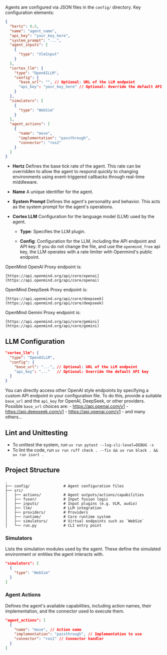 Agents are configured via JSON files in the `config/` directory. Key configuration elements:

```json Configuration
{
  "hertz": 0.5,
  "name": "agent_name",
  "api_key": "your_key_here",
  "system_prompt": "...",
  "agent_inputs": [
    {
      "type": "VlmInput"
    }
  ],
  "cortex_llm": {
    "type": "OpenAILLM",
    "config": {
      "base_url": "", // Optional: URL of the LLM endpoint
      "api_key": "your_key_here" // Optional: Override the default API key
    }
  },
  "simulators": [
    {
      "type": "WebSim"
    }
  ],
  "agent_actions": [
    {
      "name": "move",
      "implementation": "passthrough",
      "connector": "ros2"
    }
  ]
}
```

* **Hertz** Defines the base tick rate of the agent. This rate can be overridden to allow the agent to respond quickly to changing environments using event-triggered callbacks through real-time middleware.

* **Name** A unique identifier for the agent.

* **System Prompt** Defines the agent's personality and behavior. This acts as the system prompt for the agent's operations.

* **Cortex LLM** Configuration for the language model (LLM) used by the agent.

  - **Type**: Specifies the LLM plugin.

  - **Config**: Configuration for the LLM, including the API endpoint and API key. If you do not change the file, and use the `openmind_free` api key, the LLM operates with a rate limiter with Openmind's public endpoint.

OpenMind OpenAI Proxy endpoint is:
```
[https://api.openmind.org/api/core/openai](https://api.openmind.org/api/core/openai)
```
OpenMind DeepSeek Proxy endpoint is:
```
[https://api.openmind.org/api/core/deepseek](https://api.openmind.org/api/core/deepseek)
```
OpenMind Gemini Proxy endpoint is: 
```
[https://api.openmind.org/api/core/gemini](https://api.openmind.org/api/core/gemini)
```

## LLM Configuration

```json LLM Configuration
"cortex_llm": {
  "type": "OpenAILLM",
  "config": {
    "base_url": "...", // Optional: URL of the LLM endpoint
    "api_key": "..."   // Optional: Override the default API key
  }
}
```


You can directly access other OpenAI style endpoints by specifying a custom API endpoint in your configuration file. To do this, provide a suitable `base_url` and the `api_key` for OpenAI, DeepSeek, or other providers. Possible `base_url` choices are:
<AccordionGroup>
    <Card>
    - https://api.openai.com/v1
    </Card>
    <Card>
    - https://api.deepseek.com/v1
    </Card>
    <Card>
    - https://api.openai.com/v1
    </Card>
    <Card>
    - and many others...
    </Card> 
</AccordionGroup>


## Lint and Unittesting

* To unittest the system, run `uv run pytest --log-cli-level=DEBUG -s`
* To lint the code, run `uv run ruff check . --fix && uv run black . && uv run isort .`

## Project Structure

```tree Project Structure
.
├── config/               # Agent configuration files
├── src/
│   ├── actions/          # Agent outputs/actions/capabilities
│   ├── fuser/            # Input fusion logic
│   ├── inputs/           # Input plugins (e.g. VLM, audio)
│   ├── llm/              # LLM integration
│   ├── providers/        # Providers
│   ├── runtime/          # Core runtime system
│   ├── simulators/       # Virtual endpoints such as `WebSim`
│   └── run.py            # CLI entry point
```

### Simulators

Lists the simulation modules used by the agent. These define the simulated environment or entities the agent interacts with.

```json Simulators Configuration
"simulators": [
  {
    "type": "WebSim"
  }
]
```

### Agent Actions

Defines the agent's available capabilities, including action names, their implementation, and the connector used to execute them.

```json Agent Actions Configuration
"agent_actions": [
  {
    "name": "move", // Action name
    "implementation": "passthrough", // Implementation to use
    "connector": "ros2" // Connector handler
  }
]
```